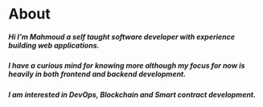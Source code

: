 # About

##### Hi I'm Mahmoud a self taught software developer with experience building web applications.

##### I have a curious mind for knowing more although my focus for now is heavily in both frontend and backend development.
##### I am interested in DevOps, Blockchain and Smart contract development.